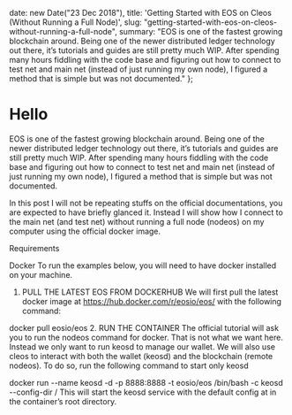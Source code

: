 

  date: new Date("23 Dec 2018"),
  title: 'Getting Started with EOS on Cleos (Without Running a Full Node)',
  slug: "getting-started-with-eos-on-cleos-without-running-a-full-node",
  summary: "EOS is one of the fastest growing blockchain around. Being one of the newer distributed ledger technology out there, it’s tutorials and guides are still pretty much WIP. After spending many hours fiddling with the code base and figuring out how to connect to test net and main net (instead of just running my own node), I figured a method that is simple but was not documented."
};


Hello
===

EOS is one of the fastest growing blockchain around. Being one of the newer distributed ledger technology out there, it’s tutorials and guides are still pretty much WIP. After spending many hours fiddling with the code base and figuring out how to connect to test net and main net (instead of just running my own node), I figured a method that is simple but was not documented.

In this post I will not be repeating stuffs on the official documentations, you are expected to have briefly glanced it. Instead I will show how I connect to the main net (and test net) without running a full node (nodeos) on my computer using the official docker image.

Requirements

Docker
To run the examples below, you will need to have docker installed on your machine.

1. PULL THE LATEST EOS FROM DOCKERHUB
We will first pull the latest docker image at https://hub.docker.com/r/eosio/eos/ with the following command:

docker pull eosio/eos
2. RUN THE CONTAINER
The official tutorial will ask you to run the nodeos command for docker. That is not what we want here. Instead we only want to run keosd to manage our wallet. We will also use cleos to interact with both the wallet (keosd) and the blockchain (remote nodeos). To do so, run the following command to start only keosd

docker run --name keosd -d -p 8888:8888 -t eosio/eos /bin/bash -c keosd --config-dir /
This will start the keosd service with the default config at in the container’s root directory.
